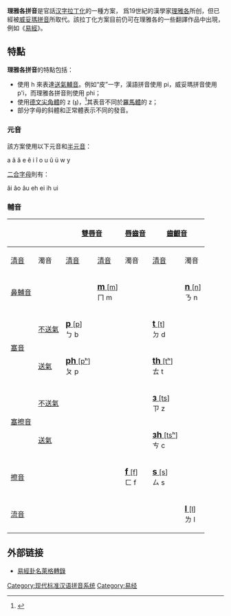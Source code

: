 {{RCL}}'''理雅各拼音'''是官話[[汉字拉丁化|汉字拉丁化]]的一種方案， 爲19世紀的漢學家[[理雅各|理雅各]]所创，但已經被[[威妥瑪拼音|威妥瑪拼音]]所取代。該拉丁化方案目前仍可在理雅各的一些翻譯作品中出現，例如《[[易經|易經]]》。

== 特點 ==
'''理雅各拼音'''的特點包括：

* 使用 h 來表達[[送氣|送氣輔音]]。例如“皮”一字，漢語拼音使用 pi，威妥瑪拼音使用 p'i，而理雅各拼音則使用 phi；
* 使用[[德文尖角體|德文尖角體]]的 z (𝖟)，<ref name="Muller1854">{{cite book|last=Müller|first=Max|title=Proposals for a Uniform Missionary Alphabet|url=https://books.google.com/books?id=n7sOAAAAQAAJ&pg=PA44|year=1854|location=London|page=44|access-date=2022-01-18|archive-date=2022-01-18|archive-url=https://web.archive.org/web/20220118140539/https://books.google.com/books?id=n7sOAAAAQAAJ&pg=PA44|dead-url=no}}</ref>其表音不同於[[羅馬體|羅馬體]]的 z；
* 部分字母的斜體和正常體表示不同的發音。

=== 元音 ===
該方案使用以下元音和[[半元音|半元音]]：

a â ă e ê i î o u û ü w y

[[二合字母|二合字母]]則有：

âi âo âu eh ei ih ui

=== 輔音 ===


{|class=wikitable style="text-align:center;"
!rowspan=2 colspan=2| !!colspan=2|[[雙唇音|雙唇音]]!![[唇齒音|唇齒音]]
!colspan=2|[[齒齦音|齒齦音]]!!colspan=2|[[卷舌音|卷舌音]]
![[龈腭音|龈腭音]]!!colspan=2|[[軟齶音|軟齶音]]
|-
![[清濁音|清音]]!!濁音!![[清濁音|清音]]!![[清濁音|清音]]
!濁音!![[清濁音|清音]]!!濁音!![[清濁音|清音]]
!濁音!!濁音
|-
!colspan=2|[[鼻輔音|鼻輔音]]
| ||[[雙唇鼻音|'''<big>m</big>''' [m]]]<br>ㄇ m|| || ||[[Alveolar_nasal|'''<big>n</big>''' [n]]]<br>ㄋ n|| || || || ||[[軟顎鼻音|'''<big>ng</big>''' [ŋ]]]<br>  ng
|-
!rowspan=2|[[塞音|塞音]]!![[不送氣|不送氣]]
|[[清雙唇塞音|'''<big>p</big>''' [p]]]<br>ㄅ b|| ||
|[[清齒齦塞音|'''<big>t</big>''' [t]]]<br>ㄉ d|| || || ||
|[[清軟腭塞音|'''<big>k</big>''' [k]]]<br>ㄍ g ||
|-
![[送氣|送氣]]
|[[清雙唇塞音|'''<big>ph</big>''' [pʰ]]]<br>ㄆ p|| ||
|[[清齒齦塞音|'''<big>th</big>''' [tʰ]]]<br>ㄊ t|| || || ||
|[[清軟腭塞音|'''<big>kh</big>''' [kʰ]]]<br>ㄎ k ||
|-
!rowspan=2|[[塞擦音|塞擦音]]!![[不送氣|不送氣]]
| || || ||[[Voiceless_alveolar_affricate|'''<big>з</big>''' [ts]]]<br>ㄗ z||
|[[清捲舌塞擦音|'''<big>''k''</big>''' [ʈʂ]]]<br>ㄓ zh||
|[[Voiceless_alveolo-palatal_affricate|'''<big>''k''</big>''' [tɕ]]]<br>ㄐ j|| 
|-
![[送氣|送氣]]
| || || ||[[Voiceless_alveolar_affricate|'''<big>зh</big>''' [tsʰ]]]<br>ㄘ c||
|[[清捲舌塞擦音|'''<big>''kh''</big>''' [ʈʂʰ]]]<br>ㄔ ch||
|[[Voiceless_alveolo-palatal_affricate|'''<big>''kh''</big>''' [tɕʰ]]]<br>ㄑ q|| ||
|-
!colspan=2|[[擦音|擦音]]
| || ||[[清唇齒擦音|'''<big>f</big>''' [f]]]<br>ㄈ f
|[[清齒齦擦音|'''<big>s</big>''' [s]]]<br>ㄙ s||
|[[清捲舌擦音|'''<big>sh</big>''' [ʂ]]]<br>ㄕ sh||
|[[清齦腭擦音|'''<big>hs</big>''' [ɕ]]]<br>ㄒ x
|[[清軟腭擦音|'''<big>h</big>''' [x]]]<br>ㄏ h ||
|-
!colspan=2|[[流音|流音]]
| || || || ||[[齿龈边近音|'''<big>l</big>''' [l]]]<br>ㄌ l|| ||[[浊卷舌擦音|'''<big>''z''</big>''' [ɻ]]]<br>ㄖ r|| || 
|
|}

==外部链接==
*[http://interglacial.com/~sburke/stuff/legge_yijing_transliterations.html 易經卦名萊格轉錄] {{Wayback|url=http://interglacial.com/~sburke/stuff/legge_yijing_transliterations.html |date=20200109232619 }} 

[[Category:现代标准汉语拼音系统|Category:现代标准汉语拼音系统]]
[[Category:易经|Category:易经]]